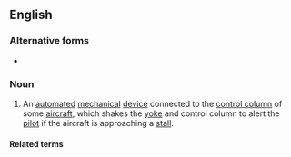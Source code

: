 ==English==
{{wikipedia|lang=en}}

===Alternative forms===
* {{alter|en|stickshaker|stick-shaker}}

===Noun===
{{en-noun}}

# {{lb|en|aviation}} An [[automated]] [[mechanical]] [[device]] connected to the [[control column]] of some [[aircraft]], which shakes the [[yoke]] and control column to alert the [[pilot]] if the aircraft is approaching a [[stall]].

====Related terms====
{{rel3|en|
|stick pusher
|joystick
|control stick
}}